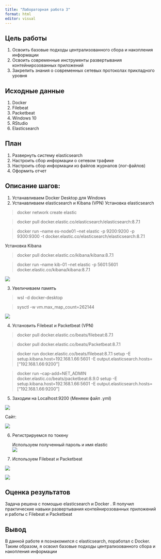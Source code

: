 ---
title: "Лабораторная работа 3"
format: html
editor: visual
---

## Цель работы

1.  Освоить базовые подходы централизованного сбора и накопления информации
2.  Освоить современные инструменты развертывания контейнирозованных приложений
3.  Закрепить знания о современных сетевых протоколах прикладного уровня

## Исходные данные

1.  Docker
2.  Filebeat
3.  Packetbeat
4.  Windows 10
5.  RStudio
6.  Elasticsearch

## План

1.  Развернуть систему elasticsearch
2.  Настроить сбор информации о сетевом трафике
3.  Настроить сбор информации из файлов журналов (лог-файлов)
4.  Оформить отчет

## Описание шагов:

1.  Устанавливаем Docker Desktop для Windows
2.  Устанавливаем elasticsearch и Kibana (VPN) Установка elasticsearch

> docker network create elastic

> docker pull docker.elastic.co/elasticsearch/elasticsearch:8.7.1

> docker run --name es-node01 --net elastic -p 9200:9200 -p 9300:9300 -t docker.elastic.co/elasticsearch/elasticsearch:8.7.1

Установка Kibana

> docker pull docker.elastic.co/kibana/kibana:8.7.1

> docker run --name kib-01 --net elastic -p 5601:5601 docker.elastic.co/kibana/kibana:8.7.1

![](./png/2.png)

3.  Увеличиваем память

> wsl -d docker-desktop

> sysctl -w vm.max_map_count=262144

![](./png/main.png)

4.  Установить Filebeat и Packetbeat (VPN)

> docker pull docker.elastic.co/beats/filebeat:8.7.1

> docker pull docker.elastic.co/beats/Packetbeat:8.7.1

> docker run docker.elastic.co/beats/filebeat:8.7.1 setup -E setup.kibana.host=192.168.1.66:5601 -E output.elasticsearch.hosts=\["192.168.1.66:9200"\]

> docker run --cap-add=NET_ADMIN docker.elastic.co/beats/packetbeat:8.9.0 setup -E setup.kibana.host=192.168.1.66:5601 -E output.elasticsearch.hosts=\["192.168.1.66:9200"\]

5.  Заходим на Localhost:9200 (Меняем файл .yml)

![](./png/false.png)

Сайт:

![](./png/9200.png)

6.  Регистрируемся по токену

    Используем полученный пароль и имя elastic\
    ![](./png/regist.png)

7.  Используем Filebeat и Packetbeat

![](./png/packet.png)

![](./png/file.png)

## Оценка результатов

Задача решена с помощью elasticsearch и Docker . Я получил практические навыки развертывания контейнирозованных приложений и работы с Filebeat и Packetbeat

## Вывод

В данной работе я познакомился с elasticsearch, поработал с Docker. Таким образом, я освоил базовые подходы централизованного сбора и накопления информации
